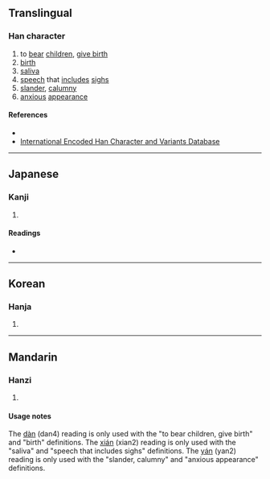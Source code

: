 {{character info}}
==Translingual==

===Han character===
{{Han char|rn=30|rad=口|as=07|sn=10|four=62031|canj=RNKM|ids=⿰口延}}

# to [[bear]] [[children]], [[give birth]]
# [[birth]]
# [[saliva]]
# [[speech]] that [[include]]s [[sigh]]s
# [[slander]], [[calumny]]
# [[anxious]] [[appearance]]

====References====
* {{Han ref|kx=0192.070|dkj=03704|dj=0411.150|hdz=10631.030|uh=550C|ud=21772|bh=D4A1|bd=54433}}
* [http://chardb.iis.sinica.edu.tw/char/8458 International Encoded Han Character and Variants Database]

----

==Japanese==

===Kanji===
{{ja-kanji|grade=|rs=口07}}

# {{rfdef|ja|sort=口07}}

====Readings====
* {{ja-readings|on=せん, ぜん, たん, だん, えん|kun=なげ-く}}

----

==Korean==

===Hanja===
{{ko-hanja|hangeul=[[연]], [[단]]|rv=yeon, dan|mr=yŏn, tan}}

# {{rfdef|ko|sort=口07}}

----

==Mandarin==

===Hanzi===
{{cmn-hanzi|pin=[[dàn]] ([[dan4]]), [[xián]] ([[xian2]]), [[yán]] ([[yan2]])|wg=tan<sup>4</sup>, hsien<sup>2</sup>, yen<sup>2</sup>}}

# {{rfdef|cmn|sort=口07}}

====Usage notes====
The [[dàn]] (dan4) reading is only used with the "to bear children, give birth" and "birth" definitions. The [[xián]] (xian2) reading is only used with the "saliva" and "speech that includes sighs" definitions. The [[yán]] (yan2) reading is only used with the "slander, calumny" and "anxious appearance" definitions.